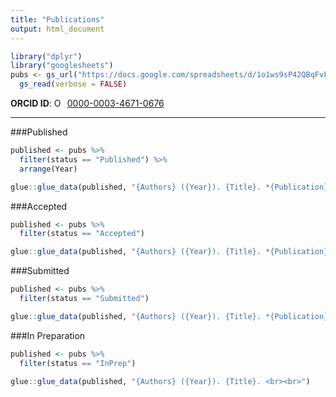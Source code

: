 ```yaml
---
title: "Publications"
output: html_document
---
```


``` r
library("dplyr")
library("googlesheets")
pubs <- gs_url("https://docs.google.com/spreadsheets/d/1o1ws9sP42QBqFvFP0wQcJ5Rk6l2ILaJrmhOdioMlVpY/edit#gid=0", verbose = FALSE) %>% 
  gs_read(verbose = FALSE)
```
**ORCID ID**:
<a href="https://orcid.org/0000-0003-4671-0676" target="orcid.widget" rel="noopener noreferrer" style="vertical-align:top;"><img src="https://orcid.org/sites/default/files/images/orcid_16x16.png" style="width:1em;margin-right:.5em;" alt="ORCID iD icon">0000-0003-4671-0676</a>

---

###Published

```r
published <- pubs %>%
  filter(status == "Published") %>%
  arrange(Year)

glue::glue_data(published, "{Authors} ({Year}). {Title}. *{Publication}, {Volume}*({Number}), {Pages}. <br><br>")
```


###Accepted

```r
published <- pubs %>%
  filter(status == "Accepted")

glue::glue_data(published, "{Authors} ({Year}). {Title}. *{Publication}*. <br><br>")
```

###Submitted

```r
published <- pubs %>%
  filter(status == "Submitted")

glue::glue_data(published, "{Authors} ({Year}). {Title}. *{Publication}*. <br><br>")
```

###In Preparation

```r
published <- pubs %>%
  filter(status == "InPrep")

glue::glue_data(published, "{Authors} ({Year}). {Title}. <br><br>")
```


